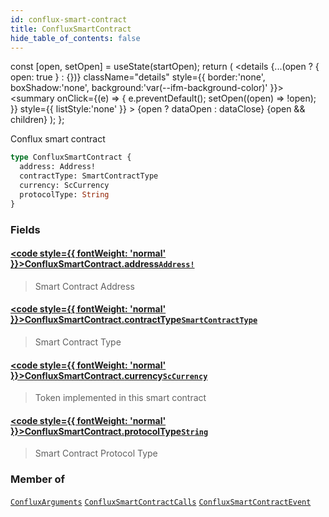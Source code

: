 ```yaml
---
id: conflux-smart-contract
title: ConfluxSmartContract
hide_table_of_contents: false
---
```







  const [open, setOpen] = useState(startOpen);
  return (
    <details {...(open ? { open: true } : {})} className="details" style={{ border:'none', boxShadow:'none', background:'var(--ifm-background-color)' }}>
      <summary
        onClick={(e) => {
          e.preventDefault();
          setOpen((open) => !open);
        }}
        style={{ listStyle:'none' }}
      >
      {open ? dataOpen : dataClose}
      </summary>
      {open && children}
    </details>
  );
};








Conflux smart contract


```graphql
type ConfluxSmartContract {
  address: Address!
  contractType: SmartContractType
  currency: ScCurrency
  protocolType: String
}
```




### Fields

#### [<code style={{ fontWeight: 'normal' }}>ConfluxSmartContract.<b>address</b></code>](#)<Bullet />[`Address!`](/docs/graphql-reference/objects/address) <Badge class="badge badge--secondary" text="non-null"/> <Badge class="badge badge--secondary" text="object"/> 
> 
> 
> Smart Contract Address
> 

#### [<code style={{ fontWeight: 'normal' }}>ConfluxSmartContract.<b>contractType</b></code>](#)<Bullet />[`SmartContractType`](/docs/graphql-reference/enums/smart-contract-type) <Badge class="badge badge--secondary" text="enum"/> 
> 
> 
> Smart Contract Type
> 

#### [<code style={{ fontWeight: 'normal' }}>ConfluxSmartContract.<b>currency</b></code>](#)<Bullet />[`ScCurrency`](/docs/graphql-reference/objects/sc-currency) <Badge class="badge badge--secondary" text="object"/> 
> 
> 
> Token implemented in this smart contract
> 

#### [<code style={{ fontWeight: 'normal' }}>ConfluxSmartContract.<b>protocolType</b></code>](#)<Bullet />[`String`](/docs/graphql-reference/scalars/string) <Badge class="badge badge--secondary" text="scalar"/> 
> 
> 
> Smart Contract Protocol Type
> 



### Member of

[`ConfluxArguments`](/docs/graphql-reference/objects/conflux-arguments)  <Badge class="secondary" text="object"/><Bullet />[`ConfluxSmartContractCalls`](/docs/graphql-reference/objects/conflux-smart-contract-calls)  <Badge class="secondary" text="object"/><Bullet />[`ConfluxSmartContractEvent`](/docs/graphql-reference/objects/conflux-smart-contract-event)  <Badge class="secondary" text="object"/>

